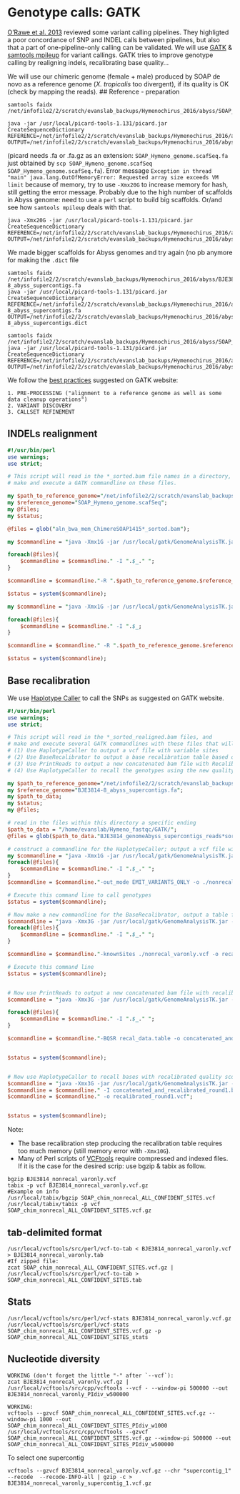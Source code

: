# Genotype calls: GATK

[O'Rawe et al. 2013](http://www.ncbi.nlm.nih.gov/pubmed/23537139) reviewed some variant calling pipelines. They highligted a poor concordance of SNP and INDEL calls between pipelines, but also that a part of one-pipeline-only calling can be validated.
We will use [GATK](https://www.broadinstitute.org/gatk/) & [samtools mpileup](http://samtools.sourceforge.net/mpileup.shtml) for variant callings. GATK tries to improve genotype calling by realigning indels, recalibrating base quality... 

We will use our chimeric genome (female + male) produced by SOAP de novo as a reference genome (*X. tropicalis* too divergent), if its quality is OK (check by mapping the reads).
## Reference - preparation
```
samtools faidx /net/infofile2/2/scratch/evanslab_backups/Hymenochirus_2016/abyss/SOAP_Hymeno_genome.scafSeq.fa
```
```
java -jar /usr/local/picard-tools-1.131/picard.jar CreateSequenceDictionary REFERENCE=/net/infofile2/2/scratch/evanslab_backups/Hymenochirus_2016/abyss/SOAP_Hymeno_genome.scafSeq.fa OUTPUT=/net/infofile2/2/scratch/evanslab_backups/Hymenochirus_2016/abyss/SOAP_Hymeno_genome.dict
```
(picard needs .fa or .fa.gz as an extension: `SOAP_Hymeno_genome.scafSeq.fa` just obtained by `scp SOAP_Hymeno_genome.scafSeq SOAP_Hymeno_genome.scafSeq.fa`). Error message `Exception in thread "main" java.lang.OutOfMemoryError: Requested array size exceeds VM limit` because of memory, try to use `-Xmx20G` to increase memory for hash, still getting the error message. Probably due to the high number of scaffolds in Abyss genome: need to use a `perl` script to build big scaffolds. Or/and see how `samtools mpileup` deals with that.
```
java -Xmx20G -jar /usr/local/picard-tools-1.131/picard.jar CreateSequenceDictionary REFERENCE=/net/infofile2/2/scratch/evanslab_backups/Hymenochirus_2016/abyss/SOAP_Hymeno_genome.scafSeq.fa OUTPUT=/net/infofile2/2/scratch/evanslab_backups/Hymenochirus_2016/abyss/SOAP_Hymeno_genome.scafSeq.dict
```
We made bigger scaffolds for Abyss genomes and try again (no pb anymore for making the `.dict` file
```
samtools faidx /net/infofile2/2/scratch/evanslab_backups/Hymenochirus_2016/abyss/BJE3814-8_abyss_supercontigs.fa
java -jar /usr/local/picard-tools-1.131/picard.jar CreateSequenceDictionary REFERENCE=/net/infofile2/2/scratch/evanslab_backups/Hymenochirus_2016/abyss/BJE3814-8_abyss_supercontigs.fa OUTPUT=/net/infofile2/2/scratch/evanslab_backups/Hymenochirus_2016/abyss/BJE3814-8_abyss_supercontigs.dict

samtools faidx /net/infofile2/2/scratch/evanslab_backups/Hymenochirus_2016/abyss/SOAP_Hymeno_genome_scafSeq_supercontigs.fa
java -jar /usr/local/picard-tools-1.131/picard.jar CreateSequenceDictionary REFERENCE=/net/infofile2/2/scratch/evanslab_backups/Hymenochirus_2016/abyss/SOAP_Hymeno_genome_scafSeq_supercontigs.fa OUTPUT=/net/infofile2/2/scratch/evanslab_backups/Hymenochirus_2016/abyss/SOAP_Hymeno_genome_scafSeq_supercontigs.dict
```
We follow the [best practices](https://www.broadinstitute.org/gatk/guide/best-practices) suggested on GATK website:

    1. PRE-PROCESSING ("alignment to a reference genome as well as some data cleanup operations")
    2. VARIANT DISCOVERY
    3. CALLSET REFINEMENT

## INDELs realignment
```perl
#!/usr/bin/perl
use warnings;
use strict;

# This script will read in the *_sorted.bam file names in a directory, and 
# make and execute a GATK commandline on these files.  

my $path_to_reference_genome="/net/infofile2/2/scratch/evanslab_backups/Hymenochirus_2016/abyss/";
my $reference_genome="SOAP_Hymeno_genome.scafSeq";
my @files;
my $status;

@files = glob("aln_bwa_mem_ChimereSOAP1415*_sorted.bam");

my $commandline = "java -Xmx1G -jar /usr/local/gatk/GenomeAnalysisTK.jar -T RealignerTargetCreator ";

foreach(@files){
    $commandline = $commandline." -I ".$_." ";
}

$commandline = $commandline."-R ".$path_to_reference_genome.$reference_genome." -o forIndelRealigner.intervals";

$status = system($commandline);

my $commandline = "java -Xmx1G -jar /usr/local/gatk/GenomeAnalysisTK.jar -T IndelRealigner ";

foreach(@files){
    $commandline = $commandline." -I ".$_;
}

$commandline = $commandline." -R ".$path_to_reference_genome.$reference_genome." --targetIntervals forIndelRealigner.intervals --nWayOut _realigned.bam";

$status = system($commandline);
```
## Base recalibration

We use [Haplotype Caller](https://www.broadinstitute.org/gatk/guide/tagged?tag=haplotypecaller) to call the SNPs as suggested on GATK website.   
```perl
#!/usr/bin/perl
use warnings;
use strict;

# This script will read in the *_sorted_realigned.bam files, and 
# make and execute several GATK commandlines with these files that will
# (1) Use HaplotypeCaller to output a vcf file with variable sites
# (2) Use BaseRecalibrator to output a base recalibration table based on these sites
# (3) Use PrintReads to output a new concatenated bam file with Recalibrated quality scores
# (4) Use HaplotypeCaller to recall the genotypes using the new quality scores; output a new vcf file.

my $path_to_reference_genome="/net/infofile2/2/scratch/evanslab_backups/Hymenochirus_2016/abyss/";
my $reference_genome="BJE3814-8_abyss_supercontigs.fa";
my $path_to_data;
my $status;
my @files;

# read in the files within this directory a specific ending
$path_to_data = "/home/evanslab/Hymeno_fastqc/GATK/";
@files = glob($path_to_data."BJE3814_genomeAbyss_supercontigs_reads*sorted_rg_realigned.bam");

# construct a commandline for the HaplotypeCaller; output a vcf file with only variable sites
my $commandline = "java -Xmx1G -jar /usr/local/gatk/GenomeAnalysisTK.jar -T HaplotypeCaller -R ".$path_to_reference_genome.$reference_genome;
foreach(@files){
    $commandline = $commandline." -I ".$_." ";
}
$commandline = $commandline."-out_mode EMIT_VARIANTS_ONLY -o ./nonrecal_varonly.vcf";

# Execute this command line to call genotypes
$status = system($commandline);

# Now make a new commandline for the BaseRecalibrator, output a table for base recalibration 
$commandline = "java -Xmx3G -jar /usr/local/gatk/GenomeAnalysisTK.jar -T BaseRecalibrator -R ".$path_to_reference_genome.$reference_genome;
foreach(@files){
    $commandline = $commandline." -I ".$_." ";
}

$commandline = $commandline."-knownSites ./nonrecal_varonly.vcf -o recal_data.table";

# Execute this command line
$status = system($commandline);


# Now use PrintReads to output a new concatenated bam file with recalibrated quality scores
$commandline = "java -Xmx3G -jar /usr/local/gatk/GenomeAnalysisTK.jar -T PrintReads -R ".$path_to_reference_genome.$reference_genome;

foreach(@files){
    $commandline = $commandline." -I ".$_." ";
}

$commandline = $commandline."-BQSR recal_data.table -o concatenated_and_recalibrated_round1.bam";


$status = system($commandline);


# Now use HaplotypeCaller to recall bases with recalibrated quality scores; output a vcf file 
$commandline = "java -Xmx3G -jar /usr/local/gatk/GenomeAnalysisTK.jar -T HaplotypeCaller -R ".$path_to_reference_genome.$reference_genome;
$commandline = $commandline." -I concatenated_and_recalibrated_round1.bam";
$commandline = $commandline." -o recalibrated_round1.vcf";


$status = system($commandline);
```
Note: 

- The base recalibration step producing the recalibration table requires too much memory (still memory error with `-Xmx10G`). 
- Many of Perl scripts of [VCFtools](http://vcftools.sourceforge.net/perl_module.html) require compressed and indexed files. If it is the case for the desired scrip: use bgzip & tabix as follow. 
```
bgzip BJE3814_nonrecal_varonly.vcf
tabix -p vcf BJE3814_nonrecal_varonly.vcf.gz
#Example on info
/usr/local/tabix/bgzip SOAP_chim_nonrecal_ALL_CONFIDENT_SITES.vcf
/usr/local/tabix/tabix -p vcf SOAP_chim_nonrecal_ALL_CONFIDENT_SITES.vcf.gz
```
## tab-delimited format
```
/usr/local/vcftools/src/perl/vcf-to-tab < BJE3814_nonrecal_varonly.vcf > BJE3814_nonrecal_varonly.tab
#If zipped file:
zcat SOAP_chim_nonrecal_ALL_CONFIDENT_SITES.vcf.gz | /usr/local/vcftools/src/perl/vcf-to-tab > SOAP_chim_nonrecal_ALL_CONFIDENT_SITES.tab
```
## Stats
```
/usr/local/vcftools/src/perl/vcf-stats BJE3814_nonrecal_varonly.vcf.gz
/usr/local/vcftools/src/perl/vcf-stats SOAP_chim_nonrecal_ALL_CONFIDENT_SITES.vcf.gz -p SOAP_chim_nonrecal_ALL_CONFIDENT_SITES_stats
```
## Nucleotide diversity
```
WORKING (don't forget the little "-" after `--vcf`):
zcat BJE3814_nonrecal_varonly.vcf.gz | /usr/local/vcftools/src/cpp/vcftools --vcf - --window-pi 500000 --out BJE3814_nonrecal_varonly_PIdiv_w500000

WORKING:
vcftools --gzvcf SOAP_chim_nonrecal_ALL_CONFIDENT_SITES.vcf.gz --window-pi 1000 --out SOAP_chim_nonrecal_ALL_CONFIDENT_SITES_PIdiv_w1000
/usr/local/vcftools/src/cpp/vcftools --gzvcf SOAP_chim_nonrecal_ALL_CONFIDENT_SITES.vcf.gz --window-pi 500000 --out SOAP_chim_nonrecal_ALL_CONFIDENT_SITES_PIdiv_w500000
```
To select one supercontig
```
vcftools --gzvcf BJE3814_nonrecal_varonly.vcf.gz --chr "supercontig_1" --recode  --recode-INFO-all | gzip -c > BJE3814_nonrecal_varonly_supercontig_1.vcf.gz
```
